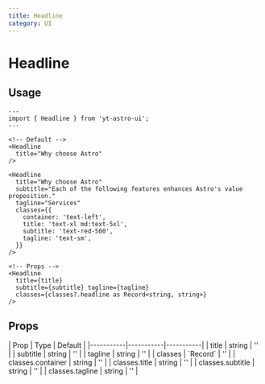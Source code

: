```yaml
---
title: Headline
category: UI
---
```

# Headline


<div className="space-y-12">
  <Demo title="Default">
    <Headline 
      title="Why choose Astro"
      subtitle="Each of the following features enhances Astro's value proposition."
      tagline="Services"
    />
  </Demo>
</div>


## Usage

```astro
---
import { Headline } from 'yt-astro-ui';
---

<!-- Default -->
<Headline 
  title="Why choose Astro"
/>

<Headline 
  title="Why choose Astro"
  subtitle="Each of the following features enhances Astro's value proposition."
  tagline="Services"
  classes={{ 
    container: 'text-left',
    title: 'text-xl md:text-5xl',
    subtitle: 'text-red-500',
    tagline: 'text-sm',
  }}
/>

<!-- Props -->
<Headline 
  title={title} 
  subtitle={subtitle} tagline={tagline} 
  classes={classes?.headline as Record<string, string>}
/>
```

## Props
<div className="overflow-x-auto">
  <div className="min-w-xl">
    | Prop      | Type      | Default   |
    |-----------|-----------|-----------|
    | title | string | '' |
    | subtitle | string | '' |
    | tagline | string | '' |
    | classes | `Record<string, string>` | '' |
    | classes.container | string | '' |
    | classes.title | string | '' |
    | classes.subtitle | string | '' |
    | classes.tagline | string | '' |
  </div>
</div>


